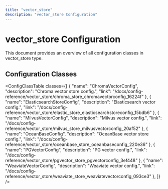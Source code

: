 ```yaml
---
title: "vector_store"
description: "vector_store Configuration"
---
```


# vector_store Configuration

This document provides an overview of all configuration classes in vector_store type.


## Configuration Classes

<ConfigClassTable classes={[
  {
    "name": "ChromaVectorConfig",
    "description": "Chroma vector store config.",
    "link": "/docs/config-reference/vector_store/chroma_store_chromavectorconfig_16224f"
  },
  {
    "name": "ElasticsearchStoreConfig",
    "description": "Elasticsearch vector config.",
    "link": "/docs/config-reference/vector_store/elastic_store_elasticsearchstoreconfig_15bdb6"
  },
  {
    "name": "MilvusVectorConfig",
    "description": "Milvus vector config.",
    "link": "/docs/config-reference/vector_store/milvus_store_milvusvectorconfig_20af52"
  },
  {
    "name": "OceanBaseConfig",
    "description": "OceanBase vector store config.",
    "link": "/docs/config-reference/vector_store/oceanbase_store_oceanbaseconfig_220e36"
  },
  {
    "name": "PGVectorConfig",
    "description": "PG vector config.",
    "link": "/docs/config-reference/vector_store/pgvector_store_pgvectorconfig_3ef448"
  },
  {
    "name": "WeaviateVectorConfig",
    "description": "Weaviate vector config.",
    "link": "/docs/config-reference/vector_store/weaviate_store_weaviatevectorconfig_093ce3"
  },
]} />

